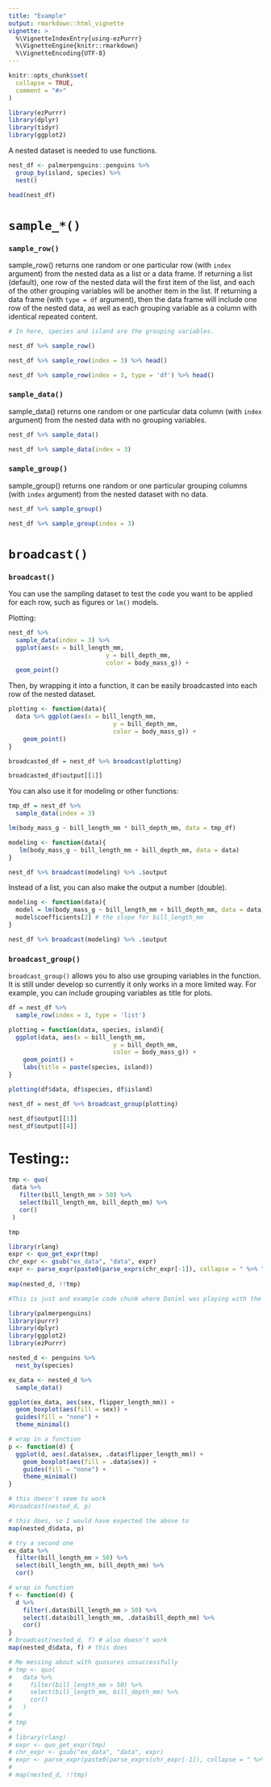 ```yaml
---
title: "Example"
output: rmarkdown::html_vignette
vignette: >
  %\VignetteIndexEntry{using-ezPurrr}
  %\VignetteEngine{knitr::rmarkdown}
  %\VignetteEncoding{UTF-8}
---
```


```r
knitr::opts_chunk$set(
  collapse = TRUE,
  comment = "#>"
)
```

```r
library(ezPurrr)
library(dplyr)
library(tidyr)
library(ggplot2)
```

A nested dataset is needed to use functions.

```r
nest_df <- palmerpenguins::penguins %>%
  group_by(island, species) %>%
  nest()

head(nest_df)
```

# `sample_*()`


### `sample_row()`

sample_row() returns one random or one particular row (with `index` argument) from the nested data as a list or a data frame. If returning a list (default), one row of the nested data will the first item of the list, and each of the other grouping variables will be another item in the list. If returning a data frame (with `type = df` argument), then the data frame will include one row of the nested data, as well as each grouping variable as a column with identical repeated content.


```r

# In here, species and island are the grouping variables.

nest_df %>% sample_row()

nest_df %>% sample_row(index = 3) %>% head()

nest_df %>% sample_row(index = 3, type = 'df') %>% head()

```

### `sample_data()`

sample_data() returns one random or one particular data column (with `index` argument) from the nested data with no grouping variables.

```r
nest_df %>% sample_data()

nest_df %>% sample_data(index = 3)
```

### `sample_group()`

sample_group() returns one random or one particular grouping columns (with `index` argument) from the nested dataset with no data.

```r
nest_df %>% sample_group()

nest_df %>% sample_group(index = 3)
```

# `broadcast()`

### `broadcast()`

You can use the sampling dataset to test the code you want to be applied for each row, such as figures or `lm()` models.

Plotting:
```r
nest_df %>% 
  sample_data(index = 3) %>% 
  ggplot(aes(x = bill_length_mm,
                           y = bill_depth_mm,
                           color = body_mass_g)) +
  geom_point()
```

Then, by wrapping it into a function, it can be easily broadcasted into each row of the nested dataset. 

```r
plotting <- function(data){
  data %>% ggplot(aes(x = bill_length_mm,
                             y = bill_depth_mm,
                             color = body_mass_g)) +
    geom_point()
}

broadcasted_df = nest_df %>% broadcast(plotting)

broadcasted_df$output[[1]]

```

You can also use it for modeling or other functions:
```r
tmp_df = nest_df %>% 
  sample_data(index = 3)

lm(body_mass_g ~ bill_length_mm * bill_depth_mm, data = tmp_df)

modeling <- function(data){
   lm(body_mass_g ~ bill_length_mm + bill_depth_mm, data = data)
}

nest_df %>% broadcast(modeling) %>% .$output

```

Instead of a list, you can also make the output a number (double).
```r

modeling <- function(data){
  model = lm(body_mass_g ~ bill_length_mm + bill_depth_mm, data = data)
  model$coefficients[2] # the slope for bill_length_mm
}

nest_df %>% broadcast(modeling) %>% .$output

```

### `broadcast_group()`

`broadcast_group()` allows you to also use grouping variables in the function. It is still under develop so currently it only works in a more limited way. For example, you can include grouping variables as title for plots.


```r
df = nest_df %>% 
  sample_row(index = 3, type = 'list')

plotting = function(data, species, island){
  ggplot(data, aes(x = bill_length_mm,
                             y = bill_depth_mm,
                             color = body_mass_g)) +
    geom_point() +
    labs(title = paste(species, island))
}

plotting(df$data, df$species, df$island)

nest_df = nest_df %>% broadcast_group(plotting)

nest_df$output[[1]]
nest_df$output[[4]]

```

# Testing::

```r
tmp <- quo(
 data %>% 
   filter(bill_length_mm > 50) %>% 
   select(bill_length_mm, bill_depth_mm) %>% 
   cor()
 )

tmp

library(rlang)
expr <- quo_get_expr(tmp)
chr_expr <- gsub("ex_data", "data", expr)
expr <- parse_expr(paste0(parse_exprs(chr_expr[-1]), collapse = " %>% "))
 
map(nested_d, !!tmp)
```


```r
#This is just and example code chunk where Daniel was playing with the package.

library(palmerpenguins)
library(purrr)
library(dplyr)
library(ggplot2)
library(ezPurrr)

nested_d <- penguins %>% 
  nest_by(species) 

ex_data <- nested_d %>% 
  sample_data()

ggplot(ex_data, aes(sex, flipper_length_mm)) +
  geom_boxplot(aes(fill = sex)) +
  guides(fill = "none") +
  theme_minimal()

# wrap in a function
p <- function(d) {
  ggplot(d, aes(.data$sex, .data$flipper_length_mm)) +
    geom_boxplot(aes(fill = .data$sex)) +
    guides(fill = "none") +
    theme_minimal()
}

# this doesn't seem to work
#broadcast(nested_d, p)

# this does, so I would have expected the above to
map(nested_d$data, p)

# try a second one
ex_data %>% 
  filter(bill_length_mm > 50) %>% 
  select(bill_length_mm, bill_depth_mm) %>% 
  cor() 

# wrap in function
f <- function(d) {
  d %>% 
    filter(.data$bill_length_mm > 50) %>% 
    select(.data$bill_length_mm, .data$bill_depth_mm) %>% 
    cor() 
}
# broadcast(nested_d, f) # also doesn't work
map(nested_d$data, f) # this does

# Me messing about with quosures unsuccessfully 
# tmp <- quo(
#   data %>% 
#     filter(bill_length_mm > 50) %>% 
#     select(bill_length_mm, bill_depth_mm) %>% 
#     cor()
#   )
# 
# tmp
# 
# library(rlang)
# expr <- quo_get_expr(tmp)
# chr_expr <- gsub("ex_data", "data", expr)
# expr <- parse_expr(paste0(parse_exprs(chr_expr[-1]), collapse = " %>% "))
# 
# map(nested_d, !!tmp)
```
